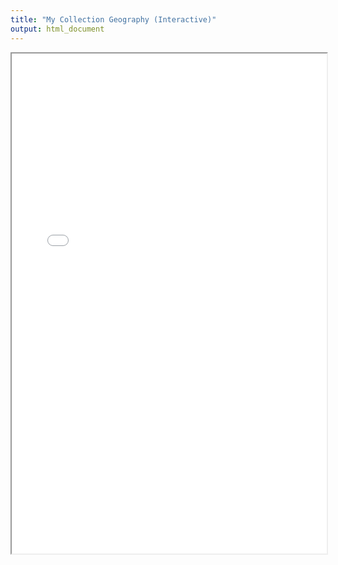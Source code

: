 ```yaml
---
title: "My Collection Geography (Interactive)"
output: html_document
---
```


<iframe src="My_collection_geography_interactive.html" width="100%" height="800px"></iframe>
